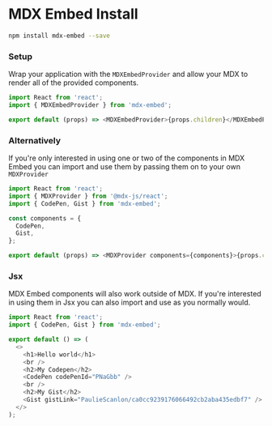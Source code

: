 
<Meta title="mdx-embed" />

# MDX Embed Install

```sh
npm install mdx-embed --save
```

### Setup

Wrap your application with the `MDXEmbedProvider` and allow your MDX to render all of the provided components.

```javascript
import React from 'react';
import { MDXEmbedProvider } from 'mdx-embed';

export default (props) => <MDXEmbedProvider>{props.children}</MDXEmbedProvider>;
```

### Alternatively

If you're only interested in using one or two of the components in MDX Embed you can import and use them by passing them on to your own `MDXProvider`

```javascript
import React from 'react';
import { MDXProvider } from '@mdx-js/react';
import { CodePen, Gist } from 'mdx-embed';

const components = {
  CodePen,
  Gist,
};

export default (props) => <MDXProvider components={components}>{props.children}</MDXProvider>;
```

### Jsx

MDX Embed components will also work outside of MDX. If you're interested in using them in Jsx you can also import and use as you normally would.

```javascript
import React from 'react';
import { CodePen, Gist } from 'mdx-embed';

export default () => (
  <>
    <h1>Hello world</h1>
    <br />
    <h2>My Codepen</h2>
    <CodePen codePenId="PNaGbb" />
    <br />
    <h2>My Gist</h2>
    <Gist gistLink="PaulieScanlon/ca0cc9239176066492cb2aba435edbf7" />
  </>
);
```
